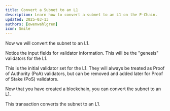 ```yaml
---
title: Convert a Subnet to an L1
description: Learn how to convert a subnet to an L1 on the P-Chain.
updated: 2025-03-13
authors: [owenwahlgren]
icon: Smile
---
```



Now we will convert the subnet to an L1. 

Notice the input fields for validator information. This will be the "genesis" validators for the L1.

This is the initial validator set for the L1. They will always be treated as Proof of Authority (PoA) validators, but can be removed and added later for Proof of Stake (PoS) validators.

<ToolboxMdxWrapper>
    <ConvertToL1 />
</ToolboxMdxWrapper>

Now that you have created a blockchain, you can convert the subnet to an L1.

This transaction converts the subnet to an L1.


